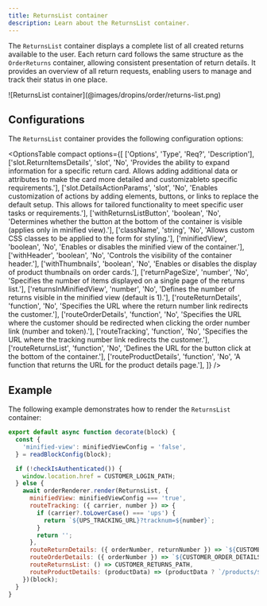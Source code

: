 ```yaml
---
title: ReturnsList container
description: Learn about the ReturnsList container.
---
```



The `ReturnsList` container displays a complete list of all created returns available to the user. Each return card follows the same structure as the `OrderReturns` container, allowing consistent presentation of return details. It provides an overview of all return requests, enabling users to manage and track their status in one place.


<Diagram caption="ReturnsList container">
  ![ReturnsList  container](@images/dropins/order/returns-list.png)
</Diagram>

## Configurations

The `ReturnsList` container provides the following configuration options:

<OptionsTable
compact
    options={[
        ['Options', 'Type', 'Req?', 'Description'],
        ['slot.ReturnItemsDetails', 'slot', 'No', 'Provides the ability to expand information for a specific return card. Allows adding additional data or attributes to make the card more detailed and customizableto specific requirements.'],
        ['slot.DetailsActionParams', 'slot', 'No', 'Enables customization of actions by adding elements, buttons, or links to replace the default setup. This allows for tailored functionality to meet specific user tasks or requirements.'],
        ['withReturnsListButton', 'boolean', 'No', 'Determines whether the button at the bottom of the container is visible (applies only in minified view).'],
        ['className', 'string', 'No', 'Allows custom CSS classes to be applied to the form for styling.'],
        ['minifiedView', 'boolean', 'No', 'Enables or disables the minified view of the container.'],
        ['withHeader', 'boolean', 'No', 'Controls the visibility of the container header.'],
        ['withThumbnails', 'boolean', 'No', 'Enables or disables the display of product thumbnails on order cards.'],
        ['returnPageSize', 'number', 'No', 'Specifies the number of items displayed on a single page of the returns list.'],
        ['returnsInMinifiedView', 'number', 'No', 'Defines the number of returns visible in the minified view (default is 1).'],
        ['routeReturnDetails', 'function', 'No', 'Specifies the URL where the return number link redirects the customer.'],
        ['routeOrderDetails', 'function', 'No', 'Specifies the URL where the customer should be redirected when clicking the order number link (number and token).'],
        ['routeTracking', 'function', 'No', 'Specifies the URL where the tracking number link redirects the customer.'],
        ['routeReturnsList', 'function', 'No', 'Defines the URL for the button click at the bottom of the container.'],
        ['routeProductDetails', 'function', 'No', 'A function that returns the URL for the product details page.'],
    ]}
/>

## Example

The following example demonstrates how to render the `ReturnsList` container:

```javascript
export default async function decorate(block) {
  const {
    'minified-view': minifiedViewConfig = 'false',
  } = readBlockConfig(block);

  if (!checkIsAuthenticated()) {
    window.location.href = CUSTOMER_LOGIN_PATH;
  } else {
    await orderRenderer.render(ReturnsList, {
      minifiedView: minifiedViewConfig === 'true',
      routeTracking: ({ carrier, number }) => {
        if (carrier?.toLowerCase() === 'ups') {
          return `${UPS_TRACKING_URL}?tracknum=${number}`;
        }
        return '';
      },
      routeReturnDetails: ({ orderNumber, returnNumber }) => `${CUSTOMER_RETURN_DETAILS_PATH}?orderRef=${orderNumber}&returnRef=${returnNumber}`,
      routeOrderDetails: ({ orderNumber }) => `${CUSTOMER_ORDER_DETAILS_PATH}?orderRef=${orderNumber}`,
      routeReturnsList: () => CUSTOMER_RETURNS_PATH,
      routeProductDetails: (productData) => (productData ? `/products/${productData.product.urlKey}/${productData.product.sku}` : '#'),
    })(block);
  }
}
```

